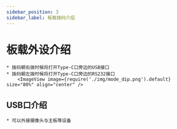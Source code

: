 ```yaml
---
sidebar_position: 3
sidebar_label: 板载拨码介绍
---
```



# 板载外设介绍

    * 拨码朝右拨时候将打开Type-C口旁边的USB接口
    * 拨码朝左拨时候将打开Type-C口旁边的RS232接口
        <ImageView image={require('./img/mode_dip.png').default} size="80%" align="center" />

## USB口介绍
    
    * 可以外接摄像头与主板等设备
